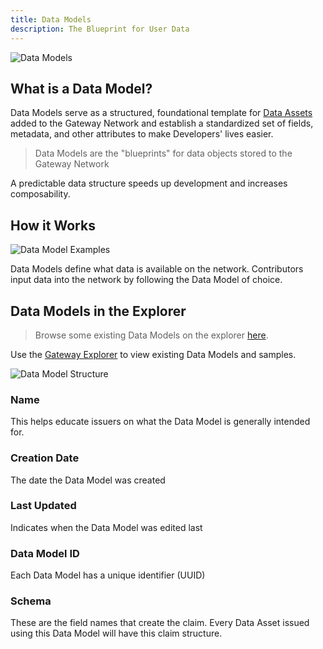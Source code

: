 ```yaml
---
title: Data Models
description: The Blueprint for User Data
---
```


![Data Models](/assets/core-concepts/dataModels.png)

## What is a Data Model?

Data Models serve as a structured, foundational template for [Data Assets](/core-concepts/data-assets) added to the Gateway Network and establish a standardized set of fields, metadata, and other attributes to make Developers' lives easier.

> Data Models are the "blueprints" for data objects stored to the Gateway Network

A predictable data structure speeds up development and increases composability.

## How it Works

![Data Model Examples](/assets/core-concepts/dataModelsExamples.png)

Data Models define what data is available on the network. Contributors input data into the network by following the Data Model of choice.

## Data Models in the Explorer

> Browse some existing Data Models on the explorer [here](https://gateway.tech/explorer/data-models).

Use the [Gateway Explorer](https://gateway.tech/explorer) to view existing Data Models and samples.

![Data Model Structure](/assets/core-concepts/dataModelStructure.png)

### Name

This helps educate issuers on what the Data Model is generally intended for.

### Creation Date

The date the Data Model was created

### Last Updated

Indicates when the Data Model was edited last

### Data Model ID

Each Data Model has a unique identifier (UUID)

### Schema

These are the field names that create the claim. Every Data Asset issued using this Data Model will have this claim structure.
